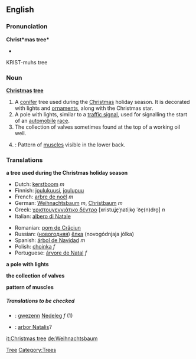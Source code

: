 ==English==

===Pronunciation===
'''Christ*mas tree*'''
*{{audio|En-ca-christmastree.ogg|Audio (CA)}}
KRIST-muhs tree

===Noun===
'''[[Christmas]] [[tree]]'''

# A [[conifer]] tree used during the [[Christmas]] holiday season.  It is decorated with lights and [[ornament]]s, along with the Christmas star.
# A pole with lights, similar to a [[traffic signal]], used for signalling the start of an [[automobile]] [[race]].
# The collection of valves sometimes found at the top of a working oil well.
# {{bodybuilding}}: Pattern of [[muscle]]s visible in the lower back.

===Translations===
'''a tree used during the Christmas holiday season'''
{{top}}
*Dutch: [[kerstboom]] ''m''
*Finnish: [[joulukuusi]], [[joulupuu]]
*French: [[arbre de noël]] ''m''
*German: [[Weihnachtsbaum]] ''m'', [[Christbaum]] ''m''
*Greek: [[χριστουγεννιάτικο δέντρο]] [xristuʝe̞ˈɲatiˌko̞ ˈðe̞(n)dro̞] ''n''
*Italian: [[albero di Natale]]
{{mid}}
*Romanian: [[pom de Crăciun]]
*Russian: ([[новогодний|новогодняя]]) [[ёлка]] (novogódnjaja jólka)
*Spanish: [[árbol de Navidad]] ''m''
*Polish: [[choinka ]] ''f'' 
*Portuguese: [[árvore de Natal]] ''f''
{{bottom}}

'''a pole with lights'''
{{top}}
{{mid}}
{{bottom}}

'''the collection of valves'''
{{top}}
{{mid}}
{{bottom}}

'''pattern of muscles'''
{{top}}
{{mid}}
{{bottom}}

=====Translations to be checked=====
<!--Remove this section once all of the translations below have been moved into the tables above.-->
{{checktrans}}
*{{ttbc|Breton|[[Breton]]}}: [[gwezenn]] [[Nedeleg]] ''f'' (1)
*{{ttbc|Latin}}: [[arbor Natalis]]?

[[Category:Christmas|Tree]] 
[[Category:Trees]]

[[it:Christmas tree]]
[[de:Weihnachtsbaum]]